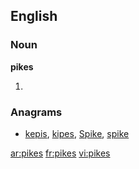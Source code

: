 ==English==

===Noun===
'''pikes'''

# {{plural of|[[pike]]}}

===Anagrams===
* [[kepis#English|kepis]], [[kipes#English|kipes]], [[Spike#English|Spike]], [[spike#English|spike]]

[[ar:pikes]]
[[fr:pikes]]
[[vi:pikes]]